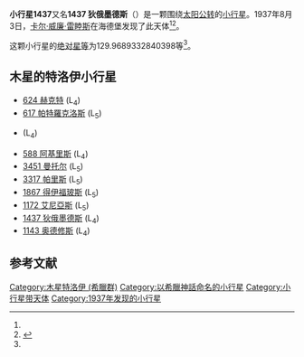 {{Infobox planet
| bgcolour = #FFFFC0
| name = 1437 狄俄墨德斯
| symbol = 
| image = 
| caption = 
| discovery = yes
| discovery_ref = 
| discoverer = [[卡尔·威廉·雷睦斯|卡尔·威廉·雷睦斯]]
| discovery_site = [[海德堡|海德堡]] 
| discovered = 1937年8月3日
| designations = yes
| mp_name = (1437) Diomedes
| named_after = 
| alt_names = 1437 Diomedes; 1931 DN;<br> 1936 PQ; 1937 PB; 1971 RD
| mp_category = [[特洛伊小行星|特洛伊小行星]]
| orbit_ref = <ref name="a">[http://ssd.jpl.nasa.gov/sbdb.cgi?sstr=1437 1437 Diomedes] {{Wayback|url=http://ssd.jpl.nasa.gov/sbdb.cgi?sstr=1437 |date=20201129061713 }}，小行星數據庫瀏覽器（JPL Small-Body Database Browser）－[[美国国家航空航天局|美国国家航空航天局]]喷气推进实验室</ref>
| epoch = 2456400.5 (2013年4月18日更新)
| aphelion = {{convert|5.420590038854398|AU|km|3|abbr=on|lk=out}}
| perihelion = {{convert|4.946047447385675|AU|km|3|abbr=on}}
| semimajor = {{convert|5.183318743120036|AU|km|3|abbr=on}}
| eccentricity = 0.045775942
| period = 4310.327817 [[日|日]]<br />11.8[[儒略年|儒略年]]
| avg_speed = 
| inclination = 20.49447266259599
| asc_node = 315.8253496422572
| mean_anomaly = 
| arg_peri = 129.9689332840398
| satellites = 
| physical_characteristics = yes
| dimensions = 
| mass = 
| density = 
| surface_grav = 
| escape_velocity = 
| sidereal_day = 
| axial_tilt = 
| pole_ecliptic_lat = 
| pole_ecliptic_lon = 
| albedo = 
| temperatures= 
| temp_name1 = 
| mean_temp_1 = 
| max_temp_1 = 
| temp_name2 = 
| max_temp_2 = 
| spectral_type = 
| abs_magnitude = 129.9689332840398
}}

'''小行星1437'''又名'''1437 狄俄墨德斯'''（{{lang-en|1437 Diomedes}}）是一颗围绕[[太阳|太阳]][[公转|公转]]的[[小行星|小行星]]。1937年8月3日，[[卡尔·威廉·雷睦斯|卡尔·威廉·雷睦斯]]在海德堡发现了此天体<ref name="a" /><ref>{{cite news|title=小行星列表|url=http://cfa-www.harvard.edu/iau/lists/NumberedMPs.txt|accessdate=2013-07-08|newspaper=哈佛大学|archive-date=2008-05-17|archive-url=https://web.archive.org/web/20080517010638/http://cfa-www.harvard.edu/iau/lists/NumberedMPs.txt|dead-url=no}}</ref>。

这颗小行星的[[绝对星等|绝对星等]]为129.9689332840398等<ref name="a" />。

== 木星的特洛伊小行星 ==
* [[小行星624|624 赫克特]] (L<sub>4</sub>)
* [[小行星617|617 帕特羅克洛斯]] (L<sub>5</sub>)
* {{tsl|en|911_Agamemnon| 911 阿伽门农}} (L<sub>4</sub>)
* [[小行星588|588 阿基里斯]] (L<sub>4</sub>)
* [[小行星3451|3451 曼托尔]] (L<sub>5</sub>)
* [[小行星3317|3317 帕里斯]] (L<sub>5</sub>)
* [[小行星1867|1867 得伊福玻斯]] (L<sub>5</sub>)
* [[小行星1172|1172 艾尼亞斯]] (L<sub>5</sub>)
* [[小行星1437|1437 狄俄墨德斯]] (L<sub>4</sub>)
* [[小行星1143|1143 奥德修斯]]  (L<sub>4</sub>)

==参考文献==
{{reflist}}
{{Minor Planet Number|[[小行星1436|小行星1436]]|[[小行星1438|小行星1438]]}}

{{小天体}}

[[Category:木星特洛伊_(希臘群)|Category:木星特洛伊 (希臘群)]]
[[Category:以希臘神話命名的小行星|Category:以希臘神話命名的小行星]]
[[Category:小行星带天体|Category:小行星带天体]]
[[Category:1937年发现的小行星|Category:1937年发现的小行星]]

{{asteroid-stub}}